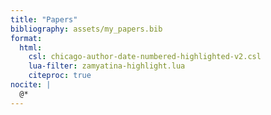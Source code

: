 ```yaml
---
title: "Papers"
bibliography: assets/my_papers.bib
format:
  html:
    csl: chicago-author-date-numbered-highlighted-v2.csl
    lua-filter: zamyatina-highlight.lua
    citeproc: true
nocite: |
  @*
---
```

::: {#refs}
:::
